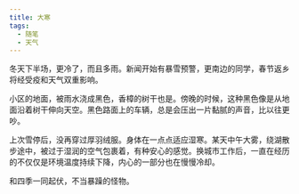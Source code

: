```yaml
---
title: 大寒
tags:
  - 随笔
  - 天气
---
```


冬天下半场，更冷了，而且多雨。新闻开始有暴雪预警，更南边的同学，春节返乡将经受疫和天气双重影响。

小区的地面，被雨水浇成黑色，香樟的树干也是。傍晚的时候，这种黑色像是从地面沿着树干伸向天空。黑色路面上的车辆，总是会压出一片黏腻的声音，比以往更吵。

上次雪停后，没再穿过厚羽绒服。身体在一点点适应湿寒。某天中午大雾，绕湖散步途中，被过于湿润的空气包裹着，有种安心的感觉。换城市工作后，一直在经历的不仅仅是环境温度持续下降，内心的一部分也在慢慢冷却。

和四季一同起伏，不当暴躁的怪物。
